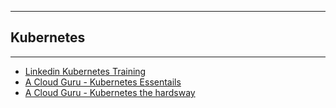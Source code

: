 --------------------------------------------------------------------------------
== Kubernetes ==
--------------------------------------------------------------------------------
* [[linkedinK8sTraining|Linkedin Kubernetes Training]]
* [[./Kubernetes_Essentials|A Cloud Guru - Kubernetes Essentails]]
* [[./ACloudGuru-Kubernetes_the_hard_way|A Cloud Guru - Kubernetes the hardsway]]
